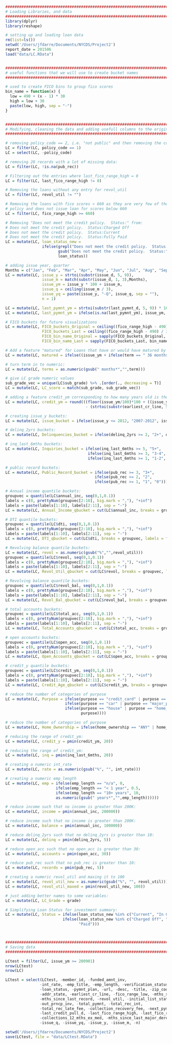 ```r
#######################################################################################################################
# Loading Libraries, and data
#######################################################################################################################
library(dplyr)
library(reshape)

# setting up and loading loan data
rm(list=ls())
setwd('/Users/jfdarre/Documents/NYCDS/Project2')
report_date = 201506
load("data/LC.RData")


#######################################################################################################################
# useful functions that we will use to create bucket names
#######################################################################################################################

# used to create FICO bins to group fico scores
bin_name = function(x) {
  low = 490 + (x - 1) * 30
  high = low + 30
  paste(low, high, sep = "-")
}


#######################################################################################################################
# Modifying, cleaning the data and adding usefull columns to the original data
#######################################################################################################################

# removing policy_code == 2, i.e. "not public" and then removing the comlumn
LC = filter(LC, policy_code == 1)
LC = select(LC, -policy_code)

# removing 28 records with a lot of missing data:
LC = filter(LC, !is.na(pub_rec))

# Filtering out the entries where last_fico_range_high = 0
LC = filter(LC, last_fico_range_high != 0)

# Removing the loans without any entry for revol_util
LC = filter(LC, revol_util != "")

# Removing the loans with fico scores < 660 as they are very few of them, and LC changed their
# policy and does not issue loan for scores below 660
LC = filter(LC, fico_range_high >= 660)

# Removing "Does not meet the credit policy.  Status:" from:
# Does not meet the credit policy.  Status:Charged Off
# Does not meet the credit policy.  Status:Current
# Does not meet the credit policy.  Status:Fully Paid
LC = mutate(LC, loan_status_new =
                ifelse(grepl("Does not meet the credit policy.  Status:", loan_status),
                       gsub("Does not meet the credit policy.  Status:","",loan_status),
                       loan_status))

# adding issue year, quarter
Months = c("Jan", "Feb", "Mar", "Apr", "May", "Jun", "Jul", "Aug", "Sep", "Oct", "Nov", "Dec")
LC = mutate(LC, issue_y = strtoi(substr(issue_d, 5, 9)),
                issue_m = match(substr(issue_d, 1, 3),Months),
                issue_ym = issue_y * 100 + issue_m,
                issue_q = ceiling(issue_m / 3),
                issue_yq = paste(issue_y, "-Q", issue_q, sep = ""),
                n = 1)

LC = mutate(LC, last_pymnt_ym = strtoi(substr(last_pymnt_d, 5, 9)) * 100 + match(substr(last_pymnt_d, 1, 3),Months))
LC = mutate(LC, last_pymnt_ym = ifelse(is.na(last_pymnt_ym), issue_ym, last_pymnt_ym))

# FICO buckets for future visualizations
LC = mutate(LC, FICO_buckets_Original = ceiling((fico_range_high - 490) / 30),
                FICO_buckets_Last = ceiling((fico_range_high - 490) / 30),
                FICO_bin_name_Original = sapply(FICO_buckets_Original, bin_name),
                FICO_bin_name_Last = sapply(FICO_buckets_Last, bin_name))

# Add a feature "matured" for Loans that have or would have matured by report_date
LC = mutate(LC, matured = ifelse((issue_ym + ifelse(term == " 36 months", 300, 500)) > report_date, F, T))

# turn term in to numeric:
LC = mutate(LC, terms = as.numeric(gsub(" months*","",term)))

# give LC grade numeric values
sub_grade_vec = unique(LC$sub_grade) %>% .[order(., decreasing = T)]
LC = mutate(LC, LC_score = match(sub_grade, sub_grade_vec))

# adding a feature credit_ym corresponding to how many years old is the credit history of a borrower:
LC = mutate(LC, credit_ym = round(((floor(issue_ym/100)*100 + ((issue_ym - floor(issue_ym/100)*100)-1)/12*100)
                                   - (strtoi(substr(earliest_cr_line, 5, 9)) * 100 + (match(substr(earliest_cr_line, 1, 3),Months)-1)/12*100))/100,1))

# creating issue_y buckets:
LC = mutate(LC, issue_bucket = ifelse(issue_y <= 2012, "2007-2012", issue_y))

# delinq_2yrs buckets:
LC = mutate(LC, Delinquencies_bucket = ifelse(delinq_2yrs >= 2, "2+", delinq_2yrs))

# inq_last_6mths buckets:
LC = mutate(LC, Inquiries_bucket = ifelse(inq_last_6mths >= 5, "5+", 
                                    ifelse(inq_last_6mths >= 3, "3-4", 
                                    ifelse(inq_last_6mths >= 1, "1-2", 0))))

# public record buckets: 
LC = mutate(LC, Public_Record_bucket = ifelse(pub_rec >= 3, "3+",
                                       ifelse(pub_rec >= 2, "2",
                                       ifelse(pub_rec >= 1, "1", "0"))))

# Annual income quantile buckets:
groupvec = quantile(LC$annual_inc, seq(0,1,0.1))
labels = c(0, prettyNum(groupvec[2:10], big.mark = ","), "+inf")
labels = paste(labels[1:10], labels[2:11], sep = "-")
LC = mutate(LC, Annual_Income_qbucket = cut(LC$annual_inc, breaks = groupvec, labels = factor(labels), include.lowest=TRUE))

# DTI quantile buckets:
groupvec = quantile(LC$dti, seq(0,1,0.1))
labels = c(0, prettyNum(groupvec[2:10], big.mark = ","), "+inf")
labels = paste(labels[1:10], labels[2:11], sep = "-")
LC = mutate(LC, DTI_qbucket = cut(LC$dti, breaks = groupvec, labels = factor(labels), include.lowest=TRUE))

# Revolving balance quantile buckets:
LC = mutate(LC, revol = as.numeric(gsub("%","",revol_util)))
groupvec = quantile(LC$revol, seq(0,1,0.1))
labels = c(0, prettyNum(groupvec[2:10], big.mark = ","), "+inf")
labels = paste(labels[1:10], labels[2:11], sep = "-")
LC = mutate(LC, Revol_Util_qbucket = cut(LC$revol, breaks = groupvec, labels = factor(labels), include.lowest=TRUE))

# Revolving balance quantile buckets:
groupvec = quantile(LC$revol_bal, seq(0,1,0.1))
labels = c(0, prettyNum(groupvec[2:10], big.mark = ","), "+inf")
labels = paste(labels[1:10], labels[2:11], sep = "-")
LC = mutate(LC, Revol_Bal_qbucket = cut(LC$revol_bal, breaks = groupvec, labels = factor(labels), include.lowest=TRUE))

# total accounts buckets:
groupvec = quantile(LC$total_acc, seq(0,1,0.1))
labels = c(0, prettyNum(groupvec[2:10], big.mark = ","), "+inf")
labels = paste(labels[1:10], labels[2:11], sep = "-")
LC = mutate(LC, Total_Accounts_qbucket = cut(LC$total_acc, breaks = groupvec, labels = factor(labels), include.lowest=TRUE))

# open accounts buckets:
groupvec = quantile(LC$open_acc, seq(0,1,0.1))
labels = c(0, prettyNum(groupvec[2:10], big.mark = ","), "+inf")
labels = paste(labels[1:10], labels[2:11], sep = "-")
LC = mutate(LC, Open_Accounts_qbucket = cut(LC$open_acc, breaks = groupvec, labels = factor(labels), include.lowest=TRUE))

# credit_y quantile buckets:
groupvec = quantile(LC$credit_ym, seq(0,1,0.1))
labels = c(0, prettyNum(groupvec[2:10], big.mark = ","), "+inf")
labels = paste(labels[1:10], labels[2:11], sep = "-")
LC = mutate(LC, Credit_Age_qbucket = cut(LC$credit_ym, breaks = groupvec, labels = factor(labels), include.lowest=TRUE))

# reduce the number of categories of purpose
LC = mutate(LC, Purpose = ifelse(purpose == "credit_card" | purpose == "debt_consolidation", "debt",
                          ifelse(purpose == "car" | purpose == "major_purchase" | purpose == "vacation" | purpose == "wedding" | purpose == "medical" | purpose == "other", "purchase",
                          ifelse(purpose == "house" | purpose == "home_improvement" | purpose == "moving" | purpose == "renewable_energy", "purchase",
                                 purpose))))

# reduce the number of categories of purpose
LC = mutate(LC, Home_Ownership = ifelse(home_ownership == "ANY" | home_ownership == "NONE", "OTHER", home_ownership))

# reducing the range of credit_ym:
LC = mutate(LC, credit_y = pmin(credit_ym, 20))

# reducing the range of credit_ym:
LC = mutate(LC, inq = pmin(inq_last_6mths, 20))

# creating a numeric int_rate
LC = mutate(LC, rate = as.numeric(gsub("%", "", int_rate)))

# creating a numeric emp_length
LC = mutate(LC, emp = ifelse(emp_length == "n/a", 0,
                      ifelse(emp_length == "< 1 year", 0.5,
                      ifelse(emp_length == "10+ years", 10,
                      as.numeric(gsub(" years*","",emp_length))))))

# reduce income such that no income is greater than 200K:
LC = mutate(LC, income = pmin(annual_inc, 200000))

# reduce income such that no income is greater than 200K:
LC = mutate(LC, balance = pmin(annual_inc, 100000))

# reduce delinq_2yrs such that no delinq_2yrs is greater than 10:
LC = mutate(LC, delinq = pmin(delinq_2yrs, 5))

# reduce open_acc such that no open_acc is greater than 30:
LC = mutate(LC, accounts = pmin(open_acc, 30))

# reduce pub_rec such that no pub_rec is greater than 10:
LC = mutate(LC, records = pmin(pub_rec, 5))

# creating a numeric revol_util and maxing it to 100
LC = mutate(LC, revol_util_new = as.numeric(gsub("%", "", revol_util)))
LC = mutate(LC, revol_util_maxed = pmin(revol_util_new, 100))

# just adding better names to some variables:
LC = mutate(LC, LC_Grade = grade)

# Simplifying Loan Status for investment summary:
LC = mutate(LC, Status = ifelse(loan_status_new %in% c("Current", "In Grace Period", "Late (16-30 days)"), "Current",
                         ifelse(loan_status_new %in% c("Charged Off", "Late (31-120 days)", "Default"), "Charged",
                                "Paid")))



#######################################################################################################################
# Saving data
#######################################################################################################################

LCtest = filter(LC, issue_ym >= 200901)
nrow(LCtest)
nrow(LC)

LCtest = select(LCtest, -member_id, -funded_amnt_inv, 
               -int_rate, -emp_title, -emp_length, -verification_status,
               -loan_status, -pymnt_plan, -url, -desc, -title, -zip_code, 
               -addr_state, -earliest_cr_line, -fico_range_low, -mths_since_last_delinq,
               -mths_since_last_record, -revol_util, -initial_list_status, -out_prncp,
               -out_prncp_inv, -total_pymnt, -total_rec_int,
               -total_rec_late_fee, -collection_recovery_fee, -next_pymnt_d,
               -last_credit_pull_d, -last_fico_range_high, -last_fico_range_low,
               -collections_12_mths_ex_med, -mths_since_last_major_derog,
               -issue_q, -issue_yq, -issue_y, -issue_m, -n)

setwd('/Users/jfdarre/Documents/NYCDS/Project2')
save(LCtest, file = "data/LCtest.RData")
```